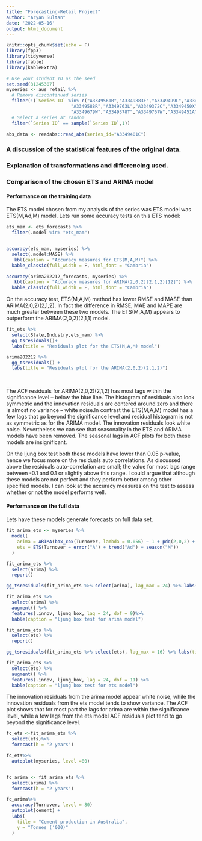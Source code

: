 ```yaml
---
title: "Forecasting-Retail Project"
author: "Aryan Sultan"
date: '2022-05-16'
output: html_document
---
```

```r
knitr::opts_chunk$set(echo = F)
library(fpp3)
library(tidyverse)
library(fable)
library(kableExtra)
```

```r
# Use your student ID as the seed
set.seed(31245307)
myseries <- aus_retail %>%
  # Remove discontinued series
  filter(!(`Series ID` %in% c("A3349561R","A3349883F","A3349499L","A3349902A",
                        "A3349588R","A3349763L","A3349372C","A3349450X",
                        "A3349679W","A3349378T","A3349767W","A3349451A"))) %>%
  # Select a series at random
  filter(`Series ID` == sample(`Series ID`,1))

abs_data <- readabs::read_abs(series_id="A3349401C")
```


### A discussion of the statistical features of the original data.

### Explanation of transformations and differencing used. 

### Comparison of the chosen ETS and ARIMA model

#### Performance on the training data

The ETS model chosen from my analysis of the series was ETS model was ETS(M,Ad,M) model. Lets run some accuracy tests on this ETS model:

```r
ets_mam <- ets_forecasts %>%
  filter(.model %in% "ets_mam")


accuracy(ets_mam, myseries) %>%
  select(.model:MASE) %>%
   kbl(caption = "Accuracy measures for ETS(M,A,M)") %>%
  kable_classic(full_width = F, html_font = "Cambria")

accuracy(arima202212_forecasts, myseries) %>%
   kbl(caption = "Accuracy measures for ARIMA(2,0,2)(2,1,2)[12]") %>%
  kable_classic(full_width = F, html_font = "Cambria")
```
On the accuracy test, ETS(M,A,M) method has lower RMSE and MASE than ARIMA(2,0,2)(2,1,2). In fact the difference in RMSE, MAE and MAPE are much greater between these two models. The ETS(M,A,M) appears to outperform the ARIMA(2,0,2)(2,1,1) model. 

```r
fit_ets %>%
  select(State,Industry,ets_mam) %>%
  gg_tsresiduals()+
  labs(title = "Residuals plot for the ETS(M,A,M) model")

arima202212 %>%
  gg_tsresiduals() +
  labs(title = "Residuals plot for the ARIMA(2,0,2)(2,1,2)")
  
  
```

The ACF residuals for ARIMA(2,0,2)(2,1,2) has most lags within the significance level -- below the blue line. The histogram of residuals also look symmetric and the innovation residuals are centered around zero and there is almost no variance -- white noise.In contrast the ETS(M,A,M) model has a few lags that go beyond the significance level and residual histogram is not as symmetric as for the ARIMA model. The innovation residuals look white noise. Nevertheless we can see that seasonality in the ETS and ARIMA models have been removed. The seasonal lags in ACF plots for both these models are insignificant.

On the ljung box test both these models have lower than 0.05 p-value, hence we focus more on the residuals auto correlations. As discussed above the residuals auto-correlation are small; the value for most lags range between -0.1 and 0.1 or slightly above this range. I could argue that although these models are not perfect and they perform better among other specified models. I can look at the accuracy measures on the test to assess whether or not the model performs well.

#### Performance on the full data

Lets have these models generate forecasts on full data set.

```r
fit_arima_ets <- myseries %>%
  model(
    arima = ARIMA(box_cox(Turnover, lambda = 0.056) ~ 1 + pdq(2,0,2) + PDQ(2,1,2)),
    ets = ETS(Turnover ~ error("A") + trend("Ad") + season("M"))
  )


```

```r
fit_arima_ets %>%
  select(arima) %>%
  report()

gg_tsresiduals(fit_arima_ets %>% select(arima), lag_max = 24) %>% labs(title = "residuals from arima")

fit_arima_ets %>%
  select(arima) %>%
  augment() %>%
  features(.innov, ljung_box, lag = 24, dof = 9)%>%
  kable(caption = "ljung box test for arima model")

fit_arima_ets %>%
  select(ets) %>%
  report()

gg_tsresiduals(fit_arima_ets %>% select(ets), lag_max = 16) %>% labs(title = "residuals from ets")

fit_arima_ets %>%
  select(ets) %>%
  augment() %>%
  features(.innov, ljung_box, lag = 24, dof = 11) %>%
  kable(caption = "ljung box test for ets model") 


```

The innovation residuals from the arima model appear white noise, while the innovation residuals from the ets model tends to show variance.
The ACF plot shows that for most part the lags for arima are within the significance level, while a few lags from the ets model ACF residuals plot tend to go beyond the significance level.

```r
fc_ets <-fit_arima_ets %>%
  select(ets)%>%
  forecast(h = "2 years") 

fc_ets%>%
  autoplot(myseries, level =80)


fc_arima <- fit_arima_ets %>%
  select(arima) %>%
  forecast(h = "2 years") 

fc_arima%>%
  accuracy(Turnover, level = 80)
  autoplot(cement) +
  labs(
    title = "Cement production in Australia",
    y = "Tonnes ('000)"
  )
```





